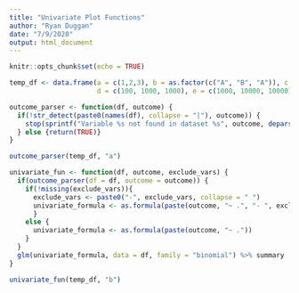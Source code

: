 ```yaml
---
title: "Univariate Plot Functions"
author: "Ryan Duggan"
date: "7/9/2020"
output: html_document
---
```


```r
knitr::opts_chunk$set(echo = TRUE)
```

```r
temp_df <- data.frame(a = c(1,2,3), b = as.factor(c("A", "B", "A")), c = c(4000, 5, 60), 
                      d = c(100, 1000, 1000), e = c(1000, 10000, 10000))

outcome_parser <- function(df, outcome) {
  if(!str_detect(paste0(names(df), collapse = "|"), outcome)) {
    stop(sprintf("Variable %s not found in dataset %s", outcome, deparse(substitute(df))))
  } else {return(TRUE)}
}

outcome_parser(temp_df, "a")
```

```r
univariate_fun <- function(df, outcome, exclude_vars) {
  if(outcome_parser(df = df, outcome = outcome)) {
    if(!missing(exclude_vars)){
      exclude_vars <- paste0("-", exclude_vars, collapse = " ")
      univariate_formula <- as.formula(paste(outcome, "~ .", "- ", exclude_vars))
      }
    else {
      univariate_formula <- as.formula(paste(outcome, "~ ."))
    }
  }
  glm(univariate_formula, data = df, family = "binomial") %>% summary
}

univariate_fun(temp_df, "b")
```